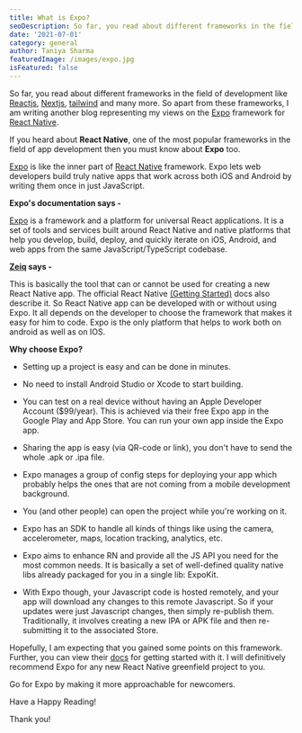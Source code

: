 ```yaml
---
title: What is Expo?
seoDescription: So far, you read about different frameworks in the field of development like [Reactjs](https://www.zeiq.co/posts/what's-so-great-about-react-web-development/), [Nextjs](https://www.zeiq.co/posts/why-nextjs-is-good-for-ecommerce/), [tailwind](https://www.zeiq.co/posts/tailwind-css/) and many more. So apart from these frameworks, I am writing another blog representing my views on the [Expo](https://expo.io/) framework for [React Native](https://reactnative.dev/).
date: '2021-07-01'
category: general
author: Taniya Sharma
featuredImage: /images/expo.jpg
isFeatured: false
---
```


So far, you read about different frameworks in the field of development like [Reactjs](https://www.zeiq.co/posts/what's-so-great-about-react-web-development/), [Nextjs](https://www.zeiq.co/posts/why-nextjs-is-good-for-ecommerce/), [tailwind](https://www.zeiq.co/posts/tailwind-css/) and many more. So apart from these frameworks, I am writing another blog representing my views on the [Expo](https://expo.io/) framework for [React Native](https://reactnative.dev/).

If you heard about **React Native**, one of the most popular frameworks in the field of app development then you must know about **Expo** too.

[Expo](https://expo.io/) is like the inner part of [React Native](https://reactnative.dev/) framework. Expo lets web developers build truly native apps that work across both iOS and Android by writing them once in just JavaScript.

**Expo's documentation says -**

[Expo](https://expo.io/) is a framework and a platform for universal React applications. It is a set of tools and services built around React Native and native platforms that help you develop, build, deploy, and quickly iterate on iOS, Android, and web apps from the same JavaScript/TypeScript codebase.

**[Zeiq](https://www.zeiq.co/) says -**

This is basically the tool that can or cannot be used for creating a new React Native app. The official React Native [(Getting Started)](https://reactnative.dev/docs/getting-started) docs also describe it.
So React Native app can be developed with or without using Expo. It all depends on the developer to choose the framework that makes it easy for him to code. Expo is the only platform that helps to work both on android as well as on IOS.

**Why choose Expo?**

- Setting up a project is easy and can be done in minutes.

- No need to install Android Studio or Xcode to start building.

- You can test on a real device without having an Apple Developer Account ($99/year). This is achieved via their free Expo app in the Google Play and App Store. You can run your own app inside the Expo app.

- Sharing the app is easy (via QR-code or link), you don't have to send the whole .apk or .ipa file.

- Expo manages a group of config steps for deploying your app which probably helps the ones that are not coming from a mobile development background.

- You (and other people) can open the project while you're working on it.

- Expo has an SDK to handle all kinds of things like using the camera, accelerometer, maps, location tracking, analytics, etc.

- Expo aims to enhance RN and provide all the JS API you need for the most common needs. It is basically a set of well-defined quality native libs already packaged for you in a single lib: ExpoKit.

- With Expo though, your Javascript code is hosted remotely, and your app will download any changes to this remote Javascript. So if your updates were just Javascript changes, then simply re-publish them. Traditionally, it involves creating a new IPA or APK file and then re-submitting it to the associated Store.

Hopefully, I am expecting that you gained some points on this framework. Further, you can view their [docs](https://docs.expo.io/) for getting started with it.
I will definitively recommend Expo for any new React Native greenfield project to you.

Go for Expo by making it more approachable for newcomers.

Have a Happy Reading!

Thank you!

